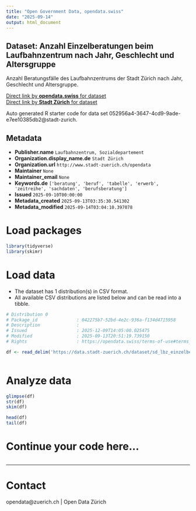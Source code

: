 ```yaml
---
title: "Open Government Data, opendata.swiss"
date: "2025-09-14"
output: html_document
---
```


## Dataset: Anzahl Einzelberatungen beim Laufbahnzentrum nach Jahr, Geschlecht und Altersgruppe

Anzahl Beratungsfälle des Laufbahnzentrums der Stadt Zürich nach Jahr, Geschlecht und Altersgruppe.

[Direct link by **opendata.swiss** for dataset](https://opendata.swiss/de/dataset/anzahl-einzelberatungen-beim-laufbahnzentrum-nach-jahr-geschlecht-und-altersgruppe)<br>
[Direct link by **Stadt Zürich** for dataset](https://data.stadt-zuerich.ch/dataset/sd_lbz_einzelberatungen_alter_geschlecht_jahr)

Auto generated R starter code for data set 052956a4-3647-4cd9-9ade-e7ee10385db2@stadt-zurich.

## Metadata

- **Publisher.name** `Laufbahnzentrum, Sozialdepartement`
- **Organization.display_name.de** `Stadt Zürich`
- **Organization.url** `http://www.stadt-zuerich.ch/opendata`
- **Maintainer** `None`
- **Maintainer_email** `None`
- **Keywords.de** `['beratung', 'beruf', 'tabelle', 'erwerb', 'zeitreihe', 'sachdaten', 'berufsberatung']`
- **Issued** `2025-09-10T00:00:00`
- **Metadata_created** `2025-09-13T03:35:30.541302`
- **Metadata_modified** `2025-09-14T03:04:10.397078`


# Load packages

```r

library(tidyverse)
library(skimr)

```

# Load data

-   The dataset has 1 distribution(s) in CSV format.
-   All available CSV distributions are listed below and can be read into a tibble.

```r

# Distribution 0
# Package_id               : 042275b7-52bd-4e2c-936a-f134d4715958
# Description              : 
# Issued                   : 2025-12-09T14:05:00.025475
# Modified                 : 2025-09-13T20:51:19.739150
# Rights                   : https://opendata.swiss/terms-of-use#terms_open

df <- read_delim('https://data.stadt-zuerich.ch/dataset/sd_lbz_einzelberatungen_alter_geschlecht_jahr/download/sd_lbz_einzelberatungen_alter_geschlecht_jahr.csv')



```

# Analyze data

```r

glimpse(df)
str(df)
skim(df)

head(df)
tail(df)

```

# Continue your code here...

```r

```

------------------------------------------------------------------------

# Contact

opendata@zuerich.ch | Open Data Zürich
